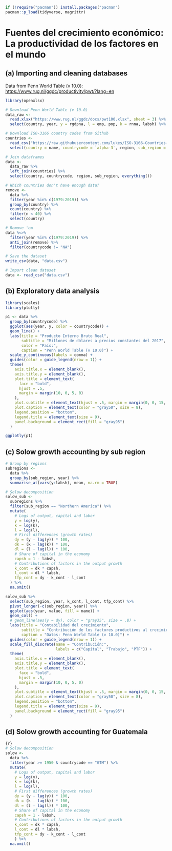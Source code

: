 ```r
if (!require("pacman")) install.packages("pacman")
pacman::p_load(tidyverse, magrittr)
```

# Fuentes del crecimiento económico: La productividad de los factores en el mundo

## (a) Importing and cleaning databases

Data from Penn World Table (v 10.0): <https://www.rug.nl/ggdc/productivity/pwt/?lang=en>

```r
library(openxlsx)

# Download Penn World Table (v 10.0)
data_raw <- 
  read.xlsx("https://www.rug.nl/ggdc/docs/pwt100.xlsx", sheet = 3) %>% as_tibble() %>% 
  select(country, year, y = rgdpna, l = emp, pop, k = rnna, labsh) %>% na.omit()
```

```r
# Download ISO-3166 country codes from Github
countries <- 
  read_csv("https://raw.githubusercontent.com/lukes/ISO-3166-Countries-with-Regional-Codes/master/all/all.csv") %>% 
  select(country = name, countrycode = `alpha-3`, region, sub_region = `sub-region`)
```

```r
# Join dataframes
data <- 
  data_raw %>% 
  left_join(countries) %>% 
  select(country, countrycode, region, sub_region, everything())
```

```r
# Which countries don't have enough data?
remove <- 
  data %>% 
  filter(year %in% c(1979:2019)) %>% 
  group_by(country) %>% 
  count(country) %>% 
  filter(n < 40) %>% 
  select(country)

# Remove 'em
data %<>% 
  filter(year %in% c(1979:2019)) %>% 
  anti_join(remove) %>% 
  filter(countrycode != "NA")

# Save the dataset
write_csv(data, "data.csv")
```

```r
# Import clean dataset
data <- read_csv("data.csv")
```

## (b) Exploratory data analysis

```r
library(scales)
library(plotly)

p1 <- data %>%
  group_by(countrycode) %>%
  ggplot(aes(year, y, color = countrycode)) +
  geom_line() +
  labs(title = "Producto Interno Bruto Real",
       subtitle = "Millones de dólares a precios constantes del 2017",
       color = "País:",
       caption = "Penn World Table (v 10.0)") +
  scale_y_continuous(labels = comma) +
  guides(color = guide_legend(nrow = 1)) +
  theme(
    axis.title.x = element_blank(),
    axis.title.y = element_blank(),
    plot.title = element_text(
      face = "bold",
      hjust = .5,
      margin = margin(10, 0, 5, 0)
    ),
    plot.subtitle = element_text(hjust = .5, margin = margin(0, 0, 15, 0)),
    plot.caption = element_text(color = "gray50", size = 8),
    legend.position = "bottom",
    legend.title = element_text(size = 9),
    panel.background = element_rect(fill = "gray95")
  )

ggplotly(p1)
```

## (c) Solow growth accounting by sub region

```r
# Group by regions
subregions <-
  data %>%
  group_by(sub_region, year) %>%
  summarise_at(vars(y:labsh), mean, na.rm = TRUE)

# Solow decomposition
solow_sub <-
  subregions %>%
  filter(sub_region == "Northern America") %>%
  mutate(
    # Logs of output, capital and labor
    y = log(y),
    k = log(k),
    l = log(l),
    # First differences (growth rates)
    dy = (y - lag(y)) * 100,
    dk = (k - lag(k)) * 100,
    dl = (l - lag(l)) * 100,
    # Share of capital in the economy
    capsh = 1 - labsh,
    # Contributions of factors in the output growth
    k_cont = dk * capsh,
    l_cont = dl * labsh,
    tfp_cont = dy - k_cont - l_cont
  ) %>%
  na.omit()
```

```r
solow_sub %>%
  select(sub_region, year, k_cont, l_cont, tfp_cont) %>%
  pivot_longer(-c(sub_region, year)) %>%
  ggplot(aes(year, value, fill = name)) +
  geom_col() +
  # geom_line(aes(y = dy), color = "gray35", size = .8) +
  labs(title = "Contabilidad del crecimiento",
       subtitle = "Contribución de los factores productivos al crecimiento económico",
       caption = "Datos: Penn World Table (v 10.0)") +
  guides(color = guide_legend(nrow = 1)) +
  scale_fill_discrete(name = "Contribución:",
                      labels = c("Capital", "Trabajo", "PTF")) +
  theme(
    axis.title.x = element_blank(),
    axis.title.y = element_blank(),
    plot.title = element_text(
      face = "bold",
      hjust = .5,
      margin = margin(10, 0, 5, 0)
    ),
    plot.subtitle = element_text(hjust = .5, margin = margin(0, 0, 15, 0)),
    plot.caption = element_text(color = "gray50", size = 8),
    legend.position = "bottom",
    legend.title = element_text(size = 9),
    panel.background = element_rect(fill = "gray95")
  )
```

## (d) Solow growth accounting for Guatemala

```r
{r}
# Solow decomposition
solow <- 
  data %>% 
  filter(year >= 1950 & countrycode == "GTM") %>% 
  mutate(
    # Logs of output, capital and labor
    y = log(y),
    k = log(k),
    l = log(l),
    # First differences (growth rates)
    dy = (y - lag(y)) * 100,
    dk = (k - lag(k)) * 100,
    dl = (l - lag(l)) * 100,
    # Share of capital in the economy
    capsh = 1 - labsh,
    # Contributions of factors in the output growth
    k_cont = dk * capsh,
    l_cont = dl * labsh,
    tfp_cont = dy - k_cont - l_cont
    ) %>% 
  na.omit()
```

